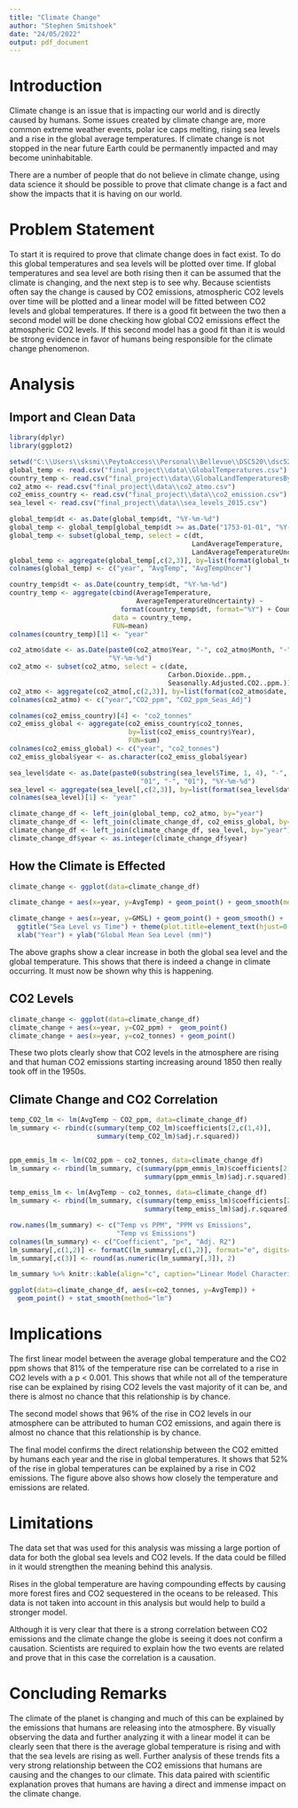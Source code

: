 ```yaml
---
title: "Climate Change"
author: "Stephen Smitshoek"
date: "24/05/2022"
output: pdf_document
---
```


# Introduction

  Climate change is an issue that is impacting our world and is directly caused by humans.  Some issues created by climate change are, more common extreme weather events, polar ice caps melting, rising sea levels and a rise in the global average temperatures.  If climate change is not stopped in the near future Earth could be permanently impacted and may become uninhabitable.  

There are a number of people that do not believe in climate change, using data science it should be possible to prove that climate change is a fact and show the impacts that it is having on our world.

# Problem Statement

  To start it is required to prove that climate change does in fact exist.  To do this global temperatures and sea levels will be plotted over time.  If global temperatures and sea level are both rising then it can be assumed that the climate is changing, and the next step is to see why.  Because scientists often say the change is caused by CO2 emissions, atmospheric CO2 levels over time will be plotted and a linear model will be fitted between CO2 levels and global temperatures. If there is a good fit between the two then a second model will be done checking how global CO2 emissions effect the atmospheric CO2 levels.  If this second model has a good fit than it is would be strong evidence in favor of humans being responsible for the climate change phenomenon.

# Analysis
## Import and Clean Data
```r
library(dplyr)
library(ggplot2)
```

```r
setwd("C:\\Users\\sksmi\\PeytoAccess\\Personal\\Bellevue\\DSC520\\dsc520")
global_temp <- read.csv("final_project\\data\\GlobalTemperatures.csv")
country_temp <- read.csv("final_project\\data\\GlobalLandTemperaturesByCountry.csv")
co2_atmo <- read.csv("final_project\\data\\co2_atmo.csv")
co2_emiss_country <- read.csv("final_project\\data\\co2_emission.csv")
sea_level <- read.csv("final_project\\data\\sea_levels_2015.csv")
```

```r
global_temp$dt <- as.Date(global_temp$dt, "%Y-%m-%d")
global_temp <- global_temp[global_temp$dt >= as.Date("1753-01-01", "%Y-%m-%d"),]
global_temp <- subset(global_temp, select = c(dt, 
                                              LandAverageTemperature, 
                                              LandAverageTemperatureUncertainty))
global_temp <- aggregate(global_temp[,c(2,3)], by=list(format(global_temp$dt, format="%Y")), FUN=mean)
colnames(global_temp) <- c("year", "AvgTemp", "AvgTempUncer")
```

```r
country_temp$dt <- as.Date(country_temp$dt, "%Y-%m-%d")
country_temp <- aggregate(cbind(AverageTemperature,
                                AverageTemperatureUncertainty) ~
                            format(country_temp$dt, format="%Y") + Country,
                          data = country_temp,
                          FUN=mean)
colnames(country_temp)[1] <- "year"
```

```r
co2_atmo$date <- as.Date(paste0(co2_atmo$Year, "-", co2_atmo$Month, "-", "01"), 
                         "%Y-%m-%d")
co2_atmo <- subset(co2_atmo, select = c(date, 
                                        Carbon.Dioxide..ppm.,
                                        Seasonally.Adjusted.CO2..ppm.))
co2_atmo <- aggregate(co2_atmo[,c(2,3)], by=list(format(co2_atmo$date, format="%Y")), FUN=mean, na.action=na.omit)
colnames(co2_atmo) <- c("year","CO2_ppm", "CO2_ppm_Seas_Adj")
```

```r
colnames(co2_emiss_country)[4] <- "co2_tonnes"
co2_emiss_global <- aggregate(co2_emiss_country$co2_tonnes, 
                              by=list(co2_emiss_country$Year), 
                              FUN=sum)
colnames(co2_emiss_global) <- c("year", "co2_tonnes")
co2_emiss_global$year <- as.character(co2_emiss_global$year)
```

```r
sea_level$date <- as.Date(paste0(substring(sea_level$Time, 1, 4), "-", 
                                 "01", "-", "01"), "%Y-%m-%d")
sea_level <- aggregate(sea_level[,c(2,3)], by=list(format(sea_level$date, format="%Y")), FUN=mean)
colnames(sea_level)[1] <- "year"
```

```r
climate_change_df <- left_join(global_temp, co2_atmo, by="year")
climate_change_df <- left_join(climate_change_df, co2_emiss_global, by="year")
climate_change_df <- left_join(climate_change_df, sea_level, by="year")
climate_change_df$year <- as.integer(climate_change_df$year)
```

## How the Climate is Effected
```r
climate_change <- ggplot(data=climate_change_df)

climate_change + aes(x=year, y=AvgTemp) + geom_point() + geom_smooth(method="gam")

climate_change + aes(x=year, y=GMSL) + geom_point() + geom_smooth() +
  ggtitle("Sea Level vs Time") + theme(plot.title=element_text(hjust=0.5)) +
  xlab("Year") + ylab("Global Mean Sea Level (mm)")
```

The above graphs show a clear increase in both the global sea level and the global temperature.  This shows that there is indeed a change in climate occurring.  It must now be shown why this is happening.

## CO2 Levels
```r
climate_change <- ggplot(data=climate_change_df)
climate_change + aes(x=year, y=CO2_ppm) +  geom_point()
climate_change + aes(x=year, y=co2_tonnes) + geom_point()
```

These two plots clearly show that CO2 levels in the atmosphere are rising and that human CO2 emissions starting increasing around 1850 then really took off in the 1950s.

## Climate Change and CO2 Correlation
```r
temp_CO2_lm <- lm(AvgTemp ~ CO2_ppm, data=climate_change_df)
lm_summary <- rbind(c(summary(temp_CO2_lm)$coefficients[2,c(1,4)],
                      summary(temp_CO2_lm)$adj.r.squared))


ppm_emmis_lm <- lm(CO2_ppm ~ co2_tonnes, data=climate_change_df)
lm_summary <- rbind(lm_summary, c(summary(ppm_emmis_lm)$coefficients[2,c(1,4)], 
                                  summary(ppm_emmis_lm)$adj.r.squared))

temp_emiss_lm <- lm(AvgTemp ~ co2_tonnes, data=climate_change_df)
lm_summary <- rbind(lm_summary, c(summary(temp_emiss_lm)$coefficients[2,c(1,4)],
                                  summary(temp_emiss_lm)$adj.r.squared))

row.names(lm_summary) <- c("Temp vs PPM", "PPM vs Emissions", 
                           "Temp vs Emissions")
colnames(lm_summary) <- c("Coefficient", "p<", "Adj. R2")
lm_summary[,c(1,2)] <- formatC(lm_summary[,c(1,2)], format="e", digits=2)
lm_summary[,c(3)] <- round(as.numeric(lm_summary[,3]), 2)
```

```r
lm_summary %>% knitr::kable(align="c", caption="Linear Model Characteristics")
```

```r
ggplot(data=climate_change_df, aes(x=co2_tonnes, y=AvgTemp)) + 
  geom_point() + stat_smooth(method="lm")
```

# Implications

  The first linear model between the average global temperature and the CO2 ppm shows that 81% of the temperature rise can be correlated to a rise in CO2 levels with a p < 0.001.  This shows that while not all of the temperature rise can be explained by rising CO2 levels the vast majority of it can be, and there is almost no chance that this relationship is by chance.
  
  The second model shows that 96% of the rise in CO2 levels in our atmosphere can be attributed to human CO2 emissions, and again there is almost no chance that this relationship is by chance.
  
  The final model confirms the direct relationship between the CO2 emitted by humans each year and the rise in global temperatures.  It shows that 52% of the rise in global temperatures can be explained by a rise in CO2 emissions.  The figure above also shows how closely the temperature and emissions are related.
  
  
# Limitations

  The data set that was used for this analysis was missing a large portion of data for both the global sea levels and CO2 levels.  If the data could be filled in it would strengthen the meaning behind this analysis.
  
  Rises in the global temperature are having compounding effects by causing more forest fires and CO2 sequestered in the oceans to be released.  This data is not taken into account in this analysis but would help to build a stronger model.

  Although it is very clear that there is a strong correlation between CO2 emissions and the climate change the globe is seeing it does not confirm a causation.  Scientists are required to explain how the two events are related and prove that in this case the correlation is a causation.

# Concluding Remarks

  The climate of the planet is changing and much of this can be explained by the emissions that humans are releasing into the atmosphere.  By visually observing the data and further analyzing it with a linear model it can be clearly seen that there is the average global temperature is rising and with that the sea levels are rising as well.  Further analysis of these trends fits a very strong relationship between the CO2 emissions that humans are causing and the changes to our climate.  This data paired with scientific explanation proves that humans are having a direct and immense impact on the climate change.